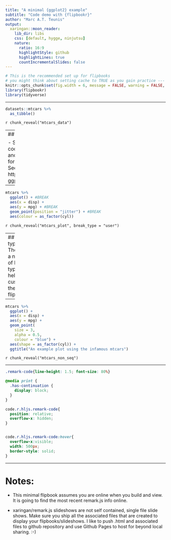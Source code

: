 ```yaml
---
title: "A minimal {ggplot2} example"
subtitle: "Code demo with {flipbookr}"
author: "Marc A.T. Teunis"
output:
  xaringan::moon_reader:
    lib_dir: libs
    css: [default, hygge, ninjutsu]
    nature:
      ratio: 16:9
      highlightStyle: github
      highlightLines: true
      countIncrementalSlides: false
---
```



```r
# This is the recommended set up for flipbooks
# you might think about setting cache to TRUE as you gain practice --- building flipbooks from scratch can be time consuming
knitr::opts_chunk$set(fig.width = 6, message = FALSE, warning = FALSE, comment = "", cache = F)
library(flipbookr)
library(tidyverse)
```

---

```r
datasets::mtcars %>% 
  as_tibble()

```

`r chunk_reveal("mtcars_data")`

---
## Using `{SLOWggplot}`

 - SLOWggplot is a dialect of normal ggplot2 code. 
 - Build an image more gradually
 - Features and aesthetics are added incrementally
 - Ideal for this flipbook demo and learning ggplot2! 
 - See: https://evangelinereynolds.netlify.app/post/slow-ggplot/ for more info

---

```r
mtcars %>%
  ggplot() + #BREAK
  aes(x = disp) +
  aes(y = mpg) + #BREAK
  geom_point(position = "jitter") + #BREAK
  aes(colour = as_factor(cyl))
```

`r chunk_reveal("mtcars_plot", break_type = "user")`

---
## Break types
There are a number of break types that help you customize the flipbook

---

```r
mtcars %>%
  ggplot() + 
  aes(x = disp) +
  aes(y = mpg) + 
  geom_point(
    size = 3,
    alpha = 0.5, 
    colour = "blue") +   
  aes(shape = as_factor(cyl)) +
  ggtitle("An example plot using the infamous mtcars")
```


`r chunk_reveal("mtcars_non_seq")`

---


<!-- adjust font size in this css code chunk, currently 80 -->

```css
.remark-code{line-height: 1.5; font-size: 80%}

@media print {
  .has-continuation {
    display: block;
  }
}

code.r.hljs.remark-code{
  position: relative;
  overflow-x: hidden;
}


code.r.hljs.remark-code:hover{
  overflow-x:visible;
  width: 500px;
  border-style: solid;
}
```



---

# Notes: 

- This minimal flipbook assumes you are online when you build and view.  It is going to find the most recent remark.js info online.

- xaringan/remark.js slideshows are not self contained, single file slide shows.  Make sure you ship all the associated files that are created to display your flipbooks/slideshows.  I like to push .html and associated files to github repository and use Github Pages to host for beyond local sharing. :-)

